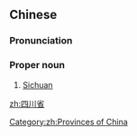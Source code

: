 ==Chinese==
{{rfd|SOP|lang=zh}}
{{zh-forms|type=21}}

===Pronunciation===
{{zh-pron
|m=Sìchuānshěng
|c=sei3 cyun1 saang2
|cat=propn
}}

===Proper noun===
{{zh-proper noun}}

# [[Sichuan]]

[[zh:四川省]]

[[Category:zh:Provinces of China]]